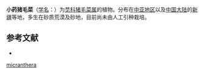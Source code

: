 {{Speciesbox
| name = 小药猪毛菜
| status = 
| status_system = 
| image =
| genus = Salsola
| species =  micranthera
| authority = Botsch.
}}

'''小药猪毛菜'''（[[学名|学名]]：{{lang|la|''Salsola micranthera''}}）为[[苋科|苋科]][[猪毛菜属|猪毛菜属]]的植物。分布在[[中亚地区|中亚地区]]以及[[中国大陆|中国大陆]]的[[新疆|新疆]]等地，多生在砂质荒漠及砂地，目前尚未由人工引种栽培。

== 参考文献 ==
<div class="references-small">
* {{cite web| url =http://www.bioinfo.cn/db05/KmzwSpecies.php?action=view&id=2681| title =小药猪毛菜| work =《中国高等植物数据库全库》| publisher =中国科学院微生物研究所| author =昆明植物研究所| accessdate =2009-02-23| deadurl =yes| archiveurl =https://web.archive.org/web/20160305070055/http://www.bioinfo.cn/db05/KmzwSpecies.php?action=view&id=2681| archivedate =2016-03-05}}
</div>
{{Taxonbar|from=Q27940952}}

{{DEFAULTSORT:Nitrosalsola micranthera}}
[[Category:猪毛菜属|micranthera]]


{{Amaranthaceae-stub}}